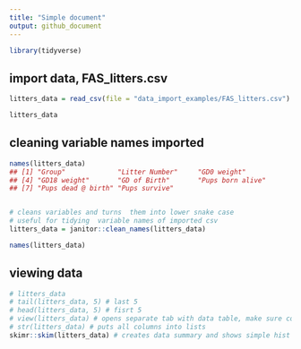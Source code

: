 ```yaml
---
title: "Simple document"
output: github_document
---
```


```r
library(tidyverse)
```

## import data, FAS_litters.csv

```r

litters_data = read_csv(file = "data_import_examples/FAS_litters.csv")

litters_data

```

## cleaning variable names imported

```r
names(litters_data)
## [1] "Group"             "Litter Number"     "GD0 weight"       
## [4] "GD18 weight"       "GD of Birth"       "Pups born alive"  
## [7] "Pups dead @ birth" "Pups survive"


# cleans variables and turns  them into lower snake case
# useful for tidying  variable names of imported csv
litters_data = janitor::clean_names(litters_data) 

names(litters_data)
```

## viewing data

```r
# litters_data
# tail(litters_data, 5) # last 5
# head(litters_data, 5) # fisrt 5
# view(litters_data) # opens separate tab with data table, make sure commented when knitting
# str(litters_data) # puts all columns into lists
skimr::skim(litters_data) # creates data summary and shows simple hist for each var

```






